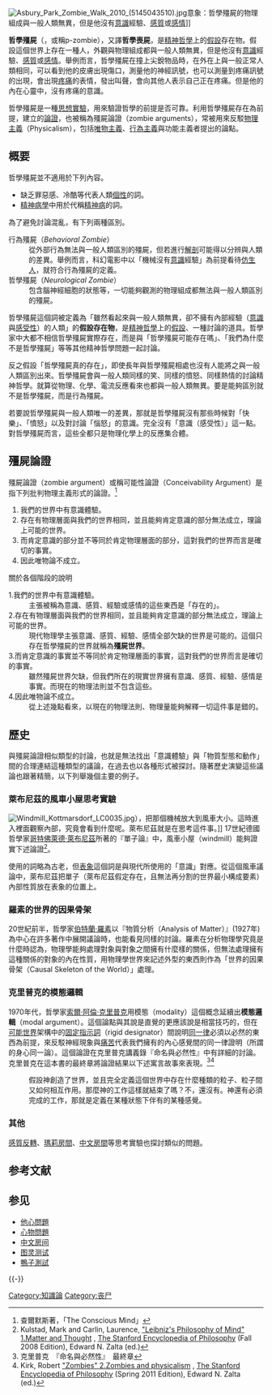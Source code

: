 {{Refimprove|time=2018-07-31T09:21:53+00:00}}
 
[[File:Asbury_Park_Zombie_Walk_2010_(5145043510).jpg|thumb]]意象：哲學殭屍的物理組成與一般人類無異，但是他沒有[[意識|意識]]經驗、[[感質|感質]]或[[感情|感情]]]]

'''哲學殭屍'''（{{lang-en|Philosophical zombie}}，或稱p-zombie），又譯'''哲學喪屍'''，是[[精神哲學|精神哲學]]上的[[哲學假設|假設]]存在物。假設這個世界上存在一種人，外觀與物理組成都與一般人類無異，但是他沒有[[意識|意識]]經驗、[[感質|感質]]或[[感情|感情]]。舉例而言，哲學殭屍在撞上尖銳物品時，在外在上與一般正常人類相同，可以看到他的皮膚出現傷口，測量他的神經訊號，也可以測量到疼痛訊號的出現，會出現[[疼痛|疼痛]]的表情，發出叫聲，會向其他人表示自己正在疼痛。但是他的內在心靈中，沒有疼痛的意識。

哲學殭屍是一種[[思想實驗|思想實驗]]，用來驗證哲學的前提是否可靠。利用哲學殭屍存在為前提，建立的[[哲學論證|論證]]，也被稱為殭屍論證（zombie arguments），常被用來反駁[[物理主義|物理主義]]（Physicalism），包括[[唯物主義|唯物主義]]、[[行為主義|行為主義]]與功能主義者提出的論點。

==概要==
哲學殭屍並不適用於下列內容。
*缺乏罪惡感、冷酷等代表人類[[個性|個性]]的詞。
*[[精神病學|精神病學]]中用於代稱[[精神病|精神病]]的詞。

為了避免討論混亂，有下列兩種區別。
;行為殭屍（''Behavioral Zombie''）
:從外部行為無法與一般人類區別的殭屍，但若進行[[解剖|解剖]]可能得以分辨與人類的差異。舉例而言，科幻電影中以「機械沒有[[意識|意識]]經驗」為前提看待[[仿生人|仿生人]]，就符合行為殭屍的定義。
;哲學殭屍（''Neurological Zombie''）
:包含腦神經細胞的狀態等，一切能夠觀測的物理組成都無法與一般人類區別的殭屍。

哲學殭屍這個詞被定義為「雖然看起來與一般人類無異，卻不擁有內部經驗（[[意識|意識]]與[[感質|感受性]]）的人類」的'''假設存在物'''，是[[精神哲學|精神哲學]]上的[[哲學假設|假設]]、一種討論的道具。哲學家中大都不相信哲學殭屍實際存在，而是與「哲學殭屍可能存在嗎」、「我們為什麼不是哲學殭屍」等等其他精神哲學問題一起討論。

反之假設「哲學殭屍真的存在」，即使長年與哲學殭屍相處也沒有人能將之與一般人類區別出來。哲學殭屍會與一般人類同樣的笑、同樣的憤怒、同樣熱情的討論精神哲學。就算從物理、化學、電流反應看來也都與一般人類無異。要是能夠區別就不是哲學殭屍，而是行為殭屍。

若要說哲學殭屍與一般人類唯一的差異，那就是哲學殭屍沒有那些時候對「快樂」、「憤怒」以及對討論「惱怒」的意識。完全沒有「意識（感受性）」這一點。對哲學殭屍而言，這些全都只是物理化學上的反應集合體。

==殭屍論證==
殭屍論證（zombie argument）或稱可能性論證（Conceivability Argument）是指下列批判物理主義形式的論證。<ref>查爾默斯著，「The Conscious Mind」</ref>
#我們的世界中有意識體驗。
#存在有物理層面與我們的世界相同，並且能夠肯定意識的部分無法成立，理論上可能的世界。
#而肯定意識的部分並不等同於肯定物理層面的部分，這對我們的世界而言是確切的事實。
#因此唯物論不成立。

關於各個階段的說明
;1.我們的世界中有意識體驗。
:主張被稱為意識、感質、經驗或感情的這些東西是「存在的」。
;2.存在有物理層面與我們的世界相同，並且能夠肯定意識的部分無法成立，理論上可能的世界。
:現代物理學主張意識、感質、經驗、感情全部欠缺的世界是可能的。這個只存在哲學殭屍的世界就稱為'''殭屍世界'''。
;3.而肯定意識的事實並不等同於肯定物理層面的事實，這對我們的世界而言是確切的事實。
:雖然殭屍世界欠缺，但我們所在的現實世界擁有意識、感質、經驗、感情是事實。而現在的物理法則並不包含這些。
;4.因此唯物論不成立。
:從上述幾點看來，以現在的物理法則、物理量能夠解釋一切這件事是錯的。

==歷史==
與殭屍論證相似類型的討論，也就是無法找出「意識體驗」與「物質型態和動作」間的合理連結這種類型的議論，在過去也以各種形式被探討。隨著歷史演變這些議論也跟著精簡，以下列舉幾個主要的例子。
===萊布尼茲的風車小屋思考實驗===
[[File:Windmill_Kottmarsdorf_LC0035.jpg|thumb]]），把那個機械放大到風車大小。這時進入裡面觀察內部，究竟會看到什麼呢。萊布尼茲就是在思考這件事。]]
17世紀德國哲學家[[哥特佛萊德·萊布尼茲|哥特佛萊德·萊布尼茲]]所著的『單子論』中，風車小屋（windmill）能夠證實下述論證<ref>Kulstad, Mark and Carlin, Laurence, [http://plato.stanford.edu/entries/leibniz-mind/#MatTho "Leibniz's Philosophy of Mind" 1.Matter and Thought] {{Wayback|url=http://plato.stanford.edu/entries/leibniz-mind/#MatTho |date=20201111223751 }}, [[The_Stanford_Encyclopedia_of_Philosophy|The Stanford Encyclopedia of Philosophy]] (Fall 2008 Edition), Edward N. Zalta (ed.)</ref>。

{{Quotation|假設有讓機械能夠思考、感覺、知覺的機關。將這個機關整體以相同比例擴大，放進風車小屋裡。但是在這個情況下去機械內部尋找後見到的，也只會是機械一部分各自運作的景象，絕對找不到能夠解釋表象的一切物品。|萊布尼茲『單子論』(1714年)}}

使用的詞略為古老，但[[表象|表象]]這個詞是與現代所使用的「意識」對應。從這個風車議論中，萊布尼茲把單子（萊布尼茲假定存在，且無法再分割的世界最小構成要素）內部性質放在表象的位置上。

=== 羅素的世界的因果骨架 ===
20世紀前半，哲學家[[伯特蘭·羅素|伯特蘭·羅素]]以『物質分析（Analysis of Matter）』(1927年)為中心在許多著作中展開議論時，也能看見同樣的討論。羅素在分析物理學究竟是什麼時認為，物理學能夠處理對象與對象之間擁有什麼樣的關係，但無法處理擁有這種關係的對象的內在性質，用物理學世界來記述外型的東西則作為「世界的因果骨架（Causal Skeleton of the World）」處理。

{{Quotation|物理學是很數學的。但那並不是因為我們非常明白物理性的世界，而是因為我們只知道皮毛 - 我們所知的只有世界擁有數學性質。物理世界只有關於時空構造裡的抽象特徵為人所知 - 這些特徵還不足以表現，心靈世界中內在特徵究竟有或沒有什麼不同。|伯特蘭·羅素『Human knowledge: It's Scope and Limits』(1948年)}}
{{Quotation|除非我們直接經歷過的內心現象，在物理現象中關於內在性質的部分，我們一無所知。|伯特蘭·羅素 『Mind and Matter』(1956年)}}

===克里普克的模態邏輯===
1970年代，哲學家[[索爾·阿倫·克里普克|索爾·阿倫·克里普克]]用模態（modality）這個概念延續出'''模態邏輯'''（modal argument）。這個論點與其說是直覺的更應該說是相當技巧的，但在[[可能世界|可能世界]]架構中的[[固定指示詞|固定指示詞]]（rigid designator）間說明[[同一律|同一律]]必須以必然的東西為前提，來反駁神經現象與[[痛苦|痛苦]]代表我們擁有的內心感覺間的同一律證明（所謂的身心同一論）。這個論證在克里普克講義錄『命名與必然性』中有詳細的討論。克里普克在這本書的最終章將論證結果以下述寓言故事來表現。<ref>克里普克　『命名與必然性』　最終章</ref><ref>Kirk, Robert [http://plato.stanford.edu/entries/zombies/#2 "Zombies" 2.Zombies and physicalism] {{Wayback|url=http://plato.stanford.edu/entries/zombies/#2 |date=20201224193157 }}, [[The_Stanford_Encyclopedia_of_Philosophy|The Stanford Encyclopedia of Philosophy]] (Spring 2011 Edition), Edward N. Zalta (ed.)</ref>
:假設神創造了世界，並且完全定義這個世界中存在什麼種類的粒子、粒子間又如何相互作用。那麼神的工作這樣就結束了嗎？不，還沒有。神還有必須完成的工作，那就是定義在某種狀態下伴有的某種感覺。

===其他===
[[感質反轉|感質反轉]]、[[知識論證|瑪莉房間]]、[[中文房間|中文房間]]等思考實驗也探討類似的問題。

== 参考文献 ==
{{Reflist}}

== 参见 ==
{{Portal box|哲学}}
* [[他心問題|他心問題]]
* [[心物問題|心物問題]]
* [[中文房间|中文房间]]
* [[图灵测试|图灵测试]]
* [[鴨子測試|鴨子測試]]

{{-}}
{{精神哲学}}

[[Category:知識論|Category:知識論]]
[[Category:丧尸|Category:丧尸]]